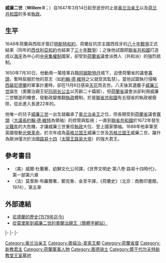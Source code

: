 {{expand|time=2015-03-02T12:20:33+00:00}}
{{no footnotes|time=2015-03-02T12:20:33+00:00}}
{{Infobox royalty
|name = 威廉二世
|image = Workshop of Gerard van Honthorst 001.jpg
|caption = [[杰拉德·范·昂瑟斯特|杰拉德·范·昂瑟斯特]]于1651年所绘纪念画像《[[荷兰君主列表|奥兰治亲王]]威廉二世》
|birth_name =
|birth_date = {{Birth date|1626|05|27|df=yes}}
|birth_place = {{flag|Dutch Republic}}[[海牙|海牙]]
|death_date = {{Death date and age|1650|11|6|1626|05|27|df=yes}}
|death_place = {{flag|Dutch Republic}}[[海牙|海牙]]
|succession = [[奧蘭治親王|奧蘭治親王]]、[[荷蘭共和國|联省共和国]][[荷兰省督|执政]]
|reign = 1647年3月14日-1650年9月6日（{{age in years and days|1647|3|14|1650|9|6|age=no}}）
|predecessor = [[弗雷德里克·亨德里克_(奥兰治亲王)|弗雷德里克·亨德里克]]
|successor = [[奥兰治亲王威廉三世|威廉三世]]
|issue=[[奧蘭治親王|奧蘭治親王]][[奥兰治亲王威廉三世|威廉三世]]
|house = [[奥兰治-拿骚王朝|奥兰治-拿骚王朝]]
|mother = {{le|阿玛利亚 (索姆-布劳恩费尔斯)|Amalia of Solms-Braunfels|索姆-布劳恩费尔斯的阿玛利亚}}
|father = [[荷蘭君主列表|奥兰治亲王]][[奥兰治亲王弗雷德里克·亨德里克|弗雷德里克·亨德里克]]
|spouse = [[瑪麗長公主_(奧蘭治親王妃)|玛丽长公主]]（1641年幼年結婚）
|religion = [[基督新教|基督新教]][[喀尔文宗|喀尔文宗]]
}}

'''威廉二世'''（'''Willem II'''；{{bd|1626年|5月27日|1650年|11月6日|}}）自1647年3月14日起至逝世时止是[[奧蘭治親王|奥兰治亲王]]以及[[荷蘭共和國|荷兰共和国]]的多省[[荷兰省督|執政]]。

==生平==
1648年荷蘭與西班牙簽訂[[明斯特和約|明斯特和約]]，荷蘭反抗宗主國西班牙的[[八十年戰爭|八十年戰爭]]正式結束（同年的[[威斯特伐利亚和约|西伐利亞和約]]也結束了[[三十年戰爭|三十年戰爭]]）；之後他試圖把[[荷蘭共和國|聯省共和國]]打造成以[[海牙|海牙]]為中心的[[中央集权|中央集權制]]國家，卻受到[[荷蘭_(地區)|荷蘭省]]議會派商人（共和派）的強烈抵制。

1650年7月30日，他動用一萬陸軍兵臨[[阿姆斯特丹|阿姆斯特丹]]城下，迫使荷蘭省的議會[[寡头政治|寡頭]]，暫時屈服於他的意志（如[[约翰·德·维特|約翰·德·維特]]之父就受其監禁）。當他試圖執行侵略[[西屬尼德蘭|西屬尼德蘭]]的軍事計畫時，卻在11月6日感染[[天花|天花]]而去世。八天後其遺腹子[[奥兰治亲王威廉三世|威廉三世]]誕生（奧蘭治親王妃[[瑪麗長公主_(奧蘭治親王妃)|玛丽长公主]]以芳齡二十孀居），但[[荷蘭_(地區)|荷蘭省]]議會派卻利用威廉二世驟逝的機會，發動政變推翻[[荷兰省督|執政]]體制，於是[[荷蘭共和國|聯省共和國]]有五個省的執政被廢除，從此進入長達22年的{{link-en|第一次無執政時期（1650-1672）|First Stadtholderless Period}}。

他唯一的兒子[[奥兰治亲王威廉三世|威廉三世]]一出生就繼承了[[荷兰君主列表|奥兰治亲王]]之位，但長期受到[[荷蘭_(地區)|荷蘭省]]議會[[寡头政治|寡頭]]（[[大议长|大議長]][[约翰·德·维特|約翰·德·維特]]為領袖）的控管與監視；一直到[[荷蘭共和國|聯省共和國]]於1672年發生[[災難年|災難年]]的大危機，才讓威廉三世重拾[[荷兰省督|執政]]大位、登上國家領袖。1688年他率軍至英國發動[[光榮革命|光榮革命]]，於次年成為[[英格蘭君主列表|英格兰国王]]威廉三世及[[蘇格蘭君主列表|苏格兰国王]]威廉二世，躍升為歐洲僅次於法國[[路易十四|路易十四]]（[[路易十四|太陽王路易大帝]]）的強大君王。

== 參考書目 ==
* （美）威爾·杜蘭著、幼獅文化公司譯，《世界文明史‧第八卷‧路易十四時代》，第一部第六章
* （法）莫里斯·布羅爾著，鄭克魯、金至平譯，《荷蘭史》（北京：商務印書館，1974），第五章

== 外部連結 ==
* [http://www.erva.nl/forum-life/holland-details.htm 尼德蘭的歷史(1579年迄今)] {{Wayback|url=http://www.erva.nl/forum-life/holland-details.htm |date=20190914234813 }}
* [http://blog.sina.com.cn/s/blog_5f89488a0100m3tp.html 從莫里斯到威廉二世的奧蘭治親王（簡體字網站）] {{Wayback|url=http://blog.sina.com.cn/s/blog_5f89488a0100m3tp.html |date=20190519211618 }}

{{s-start}}
{{s-hou|[[奥兰治-拿骚王朝|奥兰治-拿骚王朝]]|1626年5月27日||1650年9月6日||{{le|奥兰治王朝|House of Nassau}}}}
|-
{{s-reg | }}
{{s-bef|rows=2|before=[[奥兰治亲王弗雷德里克·亨德里克|弗雷德里克·亨德里克]]}}
{{s-ttl|title=[[奧蘭治親王|奧蘭治親王]]|years=1647年–1650年}}
{{s-aft|rows=2|after=[[奥兰治亲王威廉三世|威廉三世]]}}
|-
{{s-ttl|title=[[布雷德|布雷德]][[男爵|男爵]]|years=1647年–1650年}}
|-
{{s-off}}
{{s-bef|before=[[奥兰治亲王弗雷德里克·亨德里克|弗雷德里克·亨德里克]]}}
{{s-ttl|title=[[荷兰省|荷兰省]]、[[西兰省|西兰省]]、[[乌得勒支省|乌德勒支]]、{{le|格德司|Guelders}}及[[上艾瑟尔省|上艾瑟尔省]][[荷兰省督|省督]]|years=1647年–1650年}}
{{s-aft|after=[[奥兰治亲王威廉三世|威廉三世]]}}
{{s-end}}

{{荷兰主题}}
{{Authority control}}
{{DEFAULTSORT: William 02}}
[[Category:奥兰治亲王|Category:奥兰治亲王]]
[[Category:奧倫治-拿索王朝|Category:奧倫治-拿索王朝]]
[[Category:荷蘭省督|Category:荷蘭省督]]
[[Category:新教君主|Category:新教君主]]
[[Category:荷蘭軍事人物|Category:荷蘭軍事人物]]
[[Category:嘉德骑士|Category:嘉德骑士]]
[[Category:葬于代尔夫特新教堂王室墓地|Category:葬于代尔夫特新教堂王室墓地]]